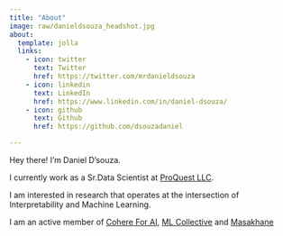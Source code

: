 ```yaml
---
title: "About"
image: raw/danieldsouza_headshot.jpg
about:
  template: jolla
  links:
    - icon: twitter
      text: Twitter
      href: https://twitter.com/mrdanieldsouza
    - icon: linkedin
      text: LinkedIn
      href: https://www.linkedin.com/in/daniel-dsouza/
    - icon: github
      text: Github
      href: https://github.com/dsouzadaniel

---
```


Hey there! I'm Daniel D'souza.

I currently work as a Sr.Data Scientist at [ProQuest LLC](https://www.proquest.com/){target="_blank"}.

I am interested in research that operates at the intersection of Interpretability and  Machine Learning.

I am an active member of [Cohere For AI](https://cohere.for.ai/){target="_blank"},  [ML Collective](https://mlcollective.org){target="_blank"} and [Masakhane](https://www.masakhane.io/){target="_blank"}
